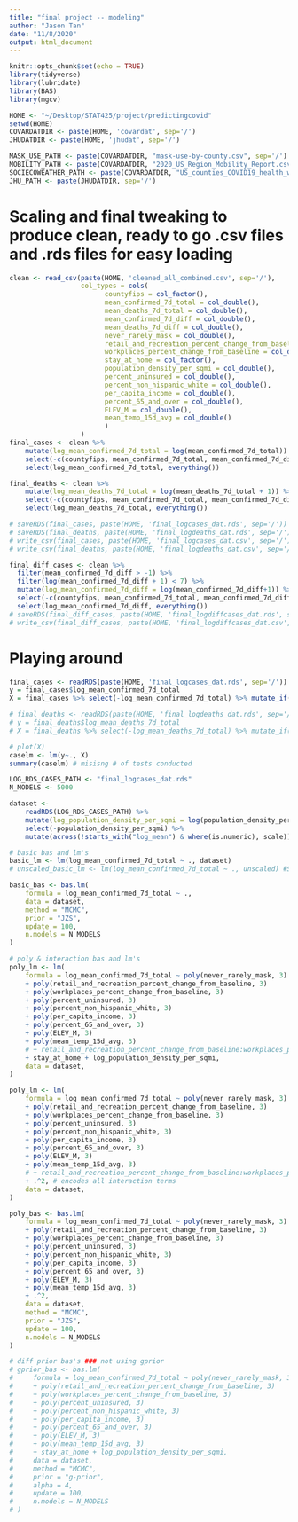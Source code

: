 ```yaml
---
title: "final project -- modeling"
author: "Jason Tan"
date: "11/8/2020"
output: html_document
---
```


```r
knitr::opts_chunk$set(echo = TRUE)
library(tidyverse)
library(lubridate)
library(BAS)
library(mgcv)
```


```r
HOME <- "~/Desktop/STAT425/project/predictingcovid"
setwd(HOME)
COVARDATDIR <- paste(HOME, 'covardat', sep='/')
JHUDATDIR <- paste(HOME, 'jhudat', sep='/')

MASK_USE_PATH <- paste(COVARDATDIR, "mask-use-by-county.csv", sep='/')
MOBILITY_PATH <- paste(COVARDATDIR, "2020_US_Region_Mobility_Report.csv", sep='/')
SOCIECOWEATHER_PATH <- paste(COVARDATDIR, "US_counties_COVID19_health_weather_data_julyonly.csv", sep='/') # already filtered for july 15-26
JHU_PATH <- paste(JHUDATDIR, sep='/')
```

# Scaling and final tweaking to produce clean, ready to go .csv files and .rds files for easy loading

```r
clean <- read_csv(paste(HOME, 'cleaned_all_combined.csv', sep='/'), 
                  col_types = cols(
                        countyfips = col_factor(),
                        mean_confirmed_7d_total = col_double(),
                        mean_deaths_7d_total = col_double(),
                        mean_confirmed_7d_diff = col_double(),
                        mean_deaths_7d_diff = col_double(),
                        never_rarely_mask = col_double(),
                        retail_and_recreation_percent_change_from_baseline = col_double(),
                        workplaces_percent_change_from_baseline = col_double(),
                        stay_at_home = col_factor(),
                        population_density_per_sqmi = col_double(),
                        percent_uninsured = col_double(),
                        percent_non_hispanic_white = col_double(),
                        per_capita_income = col_double(),
                        percent_65_and_over = col_double(),
                        ELEV_M = col_double(),
                        mean_temp_15d_avg = col_double()
                        )
                  )
final_cases <- clean %>% 
    mutate(log_mean_confirmed_7d_total = log(mean_confirmed_7d_total)) %>% 
    select(-c(countyfips, mean_confirmed_7d_total, mean_confirmed_7d_diff, mean_deaths_7d_diff, mean_deaths_7d_total)) %>% 
    select(log_mean_confirmed_7d_total, everything())

final_deaths <- clean %>% 
    mutate(log_mean_deaths_7d_total = log(mean_deaths_7d_total + 1)) %>% 
    select(-c(countyfips, mean_confirmed_7d_total, mean_confirmed_7d_diff, mean_deaths_7d_diff, mean_deaths_7d_total)) %>% 
    select(log_mean_deaths_7d_total, everything())

# saveRDS(final_cases, paste(HOME, 'final_logcases_dat.rds', sep='/'))
# saveRDS(final_deaths, paste(HOME, 'final_logdeaths_dat.rds', sep='/'))
# write_csv(final_cases, paste(HOME, 'final_logcases_dat.csv', sep='/'))
# write_csv(final_deaths, paste(HOME, 'final_logdeaths_dat.csv', sep='/'))

final_diff_cases <- clean %>% 
  filter(mean_confirmed_7d_diff > -1) %>% 
  filter(log(mean_confirmed_7d_diff + 1) < 7) %>% 
  mutate(log_mean_confirmed_7d_diff = log(mean_confirmed_7d_diff+1)) %>% 
  select(-c(countyfips, mean_confirmed_7d_total, mean_confirmed_7d_diff, mean_deaths_7d_diff, mean_deaths_7d_total)) %>% 
  select(log_mean_confirmed_7d_diff, everything())
# saveRDS(final_diff_cases, paste(HOME, 'final_logdiffcases_dat.rds', sep='/'))
# write_csv(final_diff_cases, paste(HOME, 'final_logdiffcases_dat.csv', sep='/'))
```


# Playing around
```r
final_cases <- readRDS(paste(HOME, 'final_logcases_dat.rds', sep='/'))
y = final_cases$log_mean_confirmed_7d_total
X = final_cases %>% select(-log_mean_confirmed_7d_total) %>% mutate_if(is.numeric, scale)

# final_deaths <- readRDS(paste(HOME, 'final_logdeaths_dat.rds', sep='/'))
# y = final_deaths$log_mean_deaths_7d_total
# X = final_deaths %>% select(-log_mean_deaths_7d_total) %>% mutate_if(is.numeric, scale)

# plot(X)
caselm <- lm(y~., X)
summary(caselm) # misisng # of tests conducted
```

```r
LOG_RDS_CASES_PATH <- "final_logcases_dat.rds"
N_MODELS <- 5000

dataset <-
    readRDS(LOG_RDS_CASES_PATH) %>%
    mutate(log_population_density_per_sqmi = log(population_density_per_sqmi)) %>% # log transform population density and remove the non-log transformed one
    select(-population_density_per_sqmi) %>%
    mutate(across(!starts_with("log_mean") & where(is.numeric), scale)) # scale

# basic bas and lm's
basic_lm <- lm(log_mean_confirmed_7d_total ~ ., dataset)
# unscaled_basic_lm <- lm(log_mean_confirmed_7d_total ~ ., unscaled) #SCALE UR DATA

basic_bas <- bas.lm(
    formula = log_mean_confirmed_7d_total ~ .,
    data = dataset,
    method = "MCMC",
    prior = "JZS",
    update = 100,
    n.models = N_MODELS
)

# poly & interaction bas and lm's
poly_lm <- lm(
    formula = log_mean_confirmed_7d_total ~ poly(never_rarely_mask, 3)
    + poly(retail_and_recreation_percent_change_from_baseline, 3)
    + poly(workplaces_percent_change_from_baseline, 3)
    + poly(percent_uninsured, 3) 
    + poly(percent_non_hispanic_white, 3)
    + poly(per_capita_income, 3) 
    + poly(percent_65_and_over, 3)
    + poly(ELEV_M, 3) 
    + poly(mean_temp_15d_avg, 3)
    # + retail_and_recreation_percent_change_from_baseline:workplaces_percent_change_from_baseline
    + stay_at_home + log_population_density_per_sqmi,
    data = dataset,
)

poly_lm <- lm(
    formula = log_mean_confirmed_7d_total ~ poly(never_rarely_mask, 3)
    + poly(retail_and_recreation_percent_change_from_baseline, 3)
    + poly(workplaces_percent_change_from_baseline, 3)
    + poly(percent_uninsured, 3) 
    + poly(percent_non_hispanic_white, 3)
    + poly(per_capita_income, 3) 
    + poly(percent_65_and_over, 3)
    + poly(ELEV_M, 3) 
    + poly(mean_temp_15d_avg, 3)
    # + retail_and_recreation_percent_change_from_baseline:workplaces_percent_change_from_baseline
    + .^2, # encodes all interaction terms
    data = dataset,
)

poly_bas <- bas.lm(
    formula = log_mean_confirmed_7d_total ~ poly(never_rarely_mask, 3)
    + poly(retail_and_recreation_percent_change_from_baseline, 3)
    + poly(workplaces_percent_change_from_baseline, 3)
    + poly(percent_uninsured, 3) 
    + poly(percent_non_hispanic_white, 3)
    + poly(per_capita_income, 3) 
    + poly(percent_65_and_over, 3)
    + poly(ELEV_M, 3) 
    + poly(mean_temp_15d_avg, 3)
    + .^2,
    data = dataset,
    method = "MCMC",
    prior = "JZS",
    update = 100,
    n.models = N_MODELS
)

# diff prior bas's ### not using gprior
# gprior_bas <- bas.lm(
#     formula = log_mean_confirmed_7d_total ~ poly(never_rarely_mask, 3)
#     + poly(retail_and_recreation_percent_change_from_baseline, 3)
#     + poly(workplaces_percent_change_from_baseline, 3)
#     + poly(percent_uninsured, 3) 
#     + poly(percent_non_hispanic_white, 3)
#     + poly(per_capita_income, 3) 
#     + poly(percent_65_and_over, 3)
#     + poly(ELEV_M, 3) 
#     + poly(mean_temp_15d_avg, 3)
#     + stay_at_home + log_population_density_per_sqmi,
#     data = dataset,
#     method = "MCMC",
#     prior = "g-prior",
#     alpha = 4,
#     update = 100,
#     n.models = N_MODELS
# )
```


